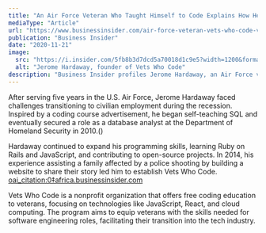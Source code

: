 ```yaml
---
title: "An Air Force Veteran Who Taught Himself to Code Explains How He Started a Nonprofit That Has Educated Other Vets on How to Get Jobs in Tech"
mediaType: "Article"
url: "https://www.businessinsider.com/air-force-veteran-vets-who-code-veterans-2020-11"
publication: "Business Insider"
date: "2020-11-21"
image:
  src: "https://i.insider.com/5fb8b3d7dcd5a70018d1c9e5?width=1200&format=jpeg"
  alt: "Jerome Hardaway, founder of Vets Who Code"
description: "Business Insider profiles Jerome Hardaway, an Air Force veteran who taught himself to code and founded Vets Who Code to help other veterans transition into tech careers."
---
```


After serving five years in the U.S. Air Force, Jerome Hardaway faced challenges transitioning to civilian employment during the recession. Inspired by a coding course advertisement, he began self-teaching SQL and eventually secured a role as a database analyst at the Department of Homeland Security in 2010.()

Hardaway continued to expand his programming skills, learning Ruby on Rails and JavaScript, and contributing to open-source projects. In 2014, his experience assisting a family affected by a police shooting by building a website to share their story led him to establish Vets Who Code. [oai_citation:0‡africa.businessinsider.com](https://africa.businessinsider.com/careers/an-air-force-veteran-who-taught-himself-to-code-explains-how-he-started-a-nonprofit/3gvee25?utm_source=chatgpt.com)

Vets Who Code is a nonprofit organization that offers free coding education to veterans, focusing on technologies like JavaScript, React, and cloud computing. The program aims to equip veterans with the skills needed for software engineering roles, facilitating their transition into the tech industry.